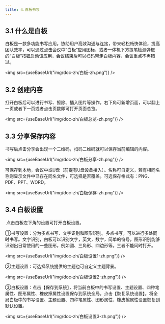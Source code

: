 ```yaml
---
title: 4.白板书写
---
```



## 3.1 什么是白板

​      	白板是一款多功能书写应用，协助用户高效沟通与连接，带来轻松畅快体验，提高团队效率，可以通过点击会议中“白板”应用图标，或者一体机下方提笔检测弹框的“白板”按钮启动该应用，会议结束后可以扫码带走白板内容，会议重点不再错过。

<img  src={useBaseUrl("img/doc-zh/白板-zh.png")} />

## 3.2 创建内容

​		打开白板后可以进行书写、擦除、插入图片等操作。右下角可新增页面，可以翻上一页或者下一页或者点击页数即可打开页面总览。

<img  src={useBaseUrl("img/doc-zh/白板总览-zh.png")} />

## 3.3 分享保存内容

​      	书写后点击分享会出现一个二维码，扫码二维码就可以保存当前编辑的内容。

<img  src={useBaseUrl("img/doc-zh/白板分享-zh.png")} />

​		可保存到本地，会议中或U盘（前提有U盘设备接入）。名称可自定义，若有相同名称则显示文件中已存在同名文件，可选择是否覆盖。可选保存格式有：PNG、PDF、PPT、WORD。

<img  src={useBaseUrl("img/doc-zh/白板保存-zh.png")} />

## 3.4 白板设置

​	点击白板左下角的设置可打开白板设置。

①书写设置：分为多点书写、文字识别和图形识别。多点书写，可以进行多处同时书写。文字识别，白板可以识别文字，英文，数字，简单的符号。图形识别能够识别出日常使用的一些图形，例如圆、三角形、四边形等。三者不能同时打开。

<img  src={useBaseUrl("img/doc-zh/白板设置1-zh.png")} />

②主题设置：可选择系统提供的主题也可自定义主题背景。

<img  src={useBaseUrl("img/doc-zh/白板设置2-zh.png")} />

③白板设置：点击【保存到系统】，将当前白板中的书写设置、主题设置、四种笔属性、图形属性、橡皮擦属性设置保存到系统全局。点击【恢复系统设置】，将全局白板中的书写设置、主题设置、四种笔属性、图形属性、橡皮擦属性设置恢复到默认设置。

<img  src={useBaseUrl("img/doc-zh/白板设置3-zh.png")} />